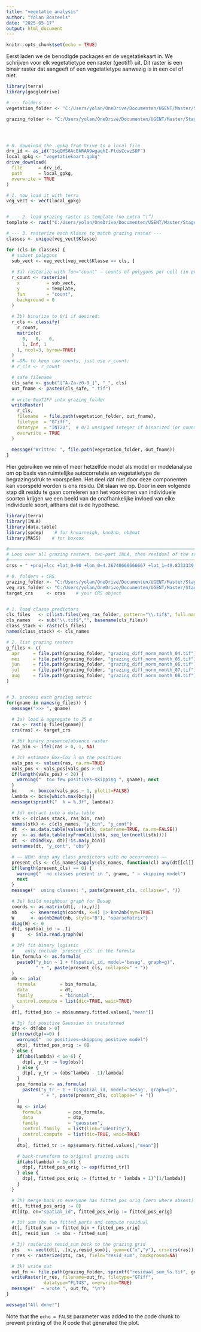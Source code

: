 ```yaml
---
title: "vegetatie_analysis"
author: "Yolan Bosteels"
date: "2025-05-17"
output: html_document
---
```


```r
knitr::opts_chunk$set(echo = TRUE)
```

Eerst laden we de benodigde packages en de vegetatiekaart in. We schrijven voor elk vegetatietype een raster (geotiff) uit. Dit raster is een binair raster dat aangeeft of een vegetatietype aanwezig is in een cel of niet. 

```r

library(terra)
library(googledrive)

# --- folders ---
vegetation_folder <- "C:/Users/yolan/OneDrive/Documenten/UGENT/Master/Stage/R/vegetatieklasses"

grazing_folder <- "C:/Users/yolan/OneDrive/Documenten/UGENT/Master/Stage/hoogtemetrieken"




# 0. download the .gpkg from Drive to a local file
drv_id <- as_id("1sqQMS6AcEkRAA9wgaqhI-FtdsCcwzSDF")
local_gpkg <- "vegetatiekaart.gpkg"
drive_download(
  file      = drv_id,
  path      = local_gpkg,
  overwrite = TRUE
)

# 1. now load it with terra
veg_vect <- vect(local_gpkg)


# --- 2. load grazing raster as template (no extra “)”) ---
template <- rast("C:/Users/yolan/OneDrive/Documenten/UGENT/Master/Stage/hoogtemetrieken/grazing_diff_norm_period_03_09.tif")

# --- 3. rasterize each Klasse to match grazing raster ---
classes <- unique(veg_vect$Klasse)

for (cls in classes) {
  # subset polygons
  sub_vect <- veg_vect[veg_vect$Klasse == cls, ]
  
  # 3a) rasterize with fun="count" → counts of polygons per cell (in principe altijd = 1 want polygonen overlappen niet)
  r_count <- rasterize(
    x          = sub_vect,
    y          = template,
    fun        = "count",
    background = 0
  )
  
  # 3b) binarize to 0/1 if desired:
  r_cls <- classify(
    r_count,
    matrix(c(
      0,   0,   0,
      1, Inf, 1
    ), ncol=3, byrow=TRUE)
  )
  # —OR— to keep raw counts, just use r_count:
  # r_cls <- r_count

  # safe filename
  cls_safe <- gsub("[^A-Za-z0-9_]", "_", cls)
  out_fname <- paste0(cls_safe, ".tif")
  
  # write GeoTIFF into grazing_folder
  writeRaster(
    r_cls,
    filename  = file.path(vegetation_folder, out_fname),
    filetype  = "GTiff",
    datatype  = "INT2U",  # 0/1 unsigned integer if binarized (or counts up to 65535)
    overwrite = TRUE
  )
  
  message("Written: ", file.path(vegetation_folder, out_fname))
}


```

Hier gebruiken we min of meer hetzelfde model als model en modelanalyse om op basis van ruimtelijke autocorrelatie en vegetatietype de begrazingsdruk te voorspellen. Het deel dat niet door deze componenten kan voorspeld worden is ons residu. Dit slaan we op. Door in een volgende stap dit residu te gaan correleren aan het voorkomen van individuele soorten krijgen we een beeld van de onafhankelijke invloed van elke individuele soort, althans dat is de hypothese. 


```r
library(terra)
library(INLA)
library(data.table)
library(spdep)    # for knearneigh, knn2nb, nb2mat
library(MASS)    # for boxcox

#──────────────────────────────────────────────────────────────────────────────
# Loop over all grazing rasters, two‐part INLA, then residual of the sum
#──────────────────────────────────────────────────────────────────────────────
crss = " +proj=lcc +lat_0=90 +lon_0=4.36748666666667 +lat_1=49.8333339 +lat_2=51.1666672333333 +x_0=150000.01256 +y_0=5400088.4378 +ellps=intl +units=m +no_defs  "

# 0. folders + CRS
grazing_folder <- "C:/Users/yolan/OneDrive/Documenten/UGENT/Master/Stage/hoogtemetrieken"
veg_ras_folder <- "C:/Users/yolan/OneDrive/Documenten/UGENT/Master/Stage/R/vegetatieklasses"
target_crs     <- crss    # your CRS object


# 1. load classe predictors
cls_files   <- c(list.files(veg_ras_folder, pattern="\\.tif$", full.names=TRUE))
cls_names   <- sub("\\.tif$","", basename(cls_files))
class_stack <- rast(cls_files)
names(class_stack) <- cls_names

# 2. list grazing rasters
g_files <- c(
  apr     = file.path(grazing_folder, "grazing_diff_norm_month_04.tif"),
  mei     = file.path(grazing_folder, "grazing_diff_norm_month_05.tif"),
  jun     = file.path(grazing_folder, "grazing_diff_norm_month_06.tif"),
  jul     = file.path(grazing_folder, "grazing_diff_norm_month_07.tif"),
  aug     = file.path(grazing_folder, "grazing_diff_norm_month_08.tif")
)


# 3. process each grazing metric
for(gname in names(g_files)) {
  message(">>> ", gname)

  # 3a) load & aggregate to 25 m  
  ras <- rast(g_files[gname])
  crs(ras) <- target_crs

  # 3b) binary presence/absence raster  
  ras_bin <- ifel(ras > 0, 1, NA)  

  # 3c) estimate Box–Cox λ on the positives  
  vals_pos <- values(ras, na.rm=TRUE)
  vals_pos <- vals_pos[vals_pos > 0]
  if(length(vals_pos) < 20) {
    warning("  too few positives—skipping ", gname); next
  }
  bc     <- boxcox(vals_pos ~ 1, plotit=FALSE)
  lambda <- bc$x[which.max(bc$y)]
  message(sprintf("  λ = %.3f", lambda))

  # 3d) extract into a data.table  
  stk <- c(class_stack, ras_bin, ras)
  names(stk) <- c(cls_names, "y_bin", "y_cont")
  dt  <- as.data.table(values(stk, dataframe=TRUE, na.rm=FALSE))
  xy  <- as.data.table(xyFromCell(stk, seq_len(ncell(stk))))
  dt  <- cbind(xy, dt)[!is.na(y_bin)]
  setnames(dt, "y_cont", "obs")

  # —— NEW: drop any class predictors with no occurrences —— 
  present_cls <- cls_names[sapply(cls_names, function(cl) any(dt[[cl]] == 1, na.rm=TRUE))]
  if(length(present_cls) == 0) {
    warning("  no classes present in ", gname, " — skipping model")
    next
  }
  message("  using classes: ", paste(present_cls, collapse=", "))

  # 3e) build neighbour graph for Besag  
  coords <- as.matrix(dt[, .(x,y)])
  nb     <- knearneigh(coords, k=4) |> knn2nb(sym=TRUE)
  W      <- as(nb2mat(nb, style="B"), "sparseMatrix")
  diag(W) <- 0
  dt[, spatial_id := .I]
  g     <- inla.read.graph(W)

  # 3f) fit binary logistic  
  #    only include `present_cls` in the formula
  bin_formula <- as.formula(
    paste0("y_bin ~ 1 + f(spatial_id, model='besag', graph=g)",
           " + ", paste(present_cls, collapse=" + "))
  )
  mb <- inla(
    formula         = bin_formula,
    data            = dt,
    family          = "binomial",
    control.compute = list(dic=TRUE, waic=TRUE)
  )
  dt[, fitted_bin := mb$summary.fitted.values[,"mean"]]

  # 3g) fit positive Gaussian on transformed  
  dtp <- dt[obs > 0]
  if(nrow(dtp)==0) {
    warning("  no positives—skipping positive model")
    dtp[, fitted_pos_orig := 0]
  } else {
    if(abs(lambda) < 1e-6) {
      dtp[, y_tr := log(obs)]
    } else {
      dtp[, y_tr := (obs^lambda - 1)/lambda]
    }
    pos_formula <- as.formula(
      paste0("y_tr ~ 1 + f(spatial_id, model='besag', graph=g)",
             " + ", paste(present_cls, collapse=" + "))
    )
    mp <- inla(
      formula          = pos_formula,
      data             = dtp,
      family           = "gaussian",
      control.family   = list(link="identity"),
      control.compute  = list(dic=TRUE, waic=TRUE)
    )
    dtp[, fitted_tr := mp$summary.fitted.values[,"mean"]]

    # back‐transform to original grazing units
    if(abs(lambda) < 1e-6) {
      dtp[, fitted_pos_orig := exp(fitted_tr)]
    } else {
      dtp[, fitted_pos_orig := (fitted_tr * lambda + 1)^(1/lambda)]
    }
  }

  # 3h) merge back so everyone has fitted_pos_orig (zero where absent)
  dt[, fitted_pos_orig := 0]
  dt[dtp, on="spatial_id", fitted_pos_orig := fitted_pos_orig]

  # 3i) sum the two fitted parts and compute residual  
  dt[, fitted_sum := fitted_bin + fitted_pos_orig]
  dt[, resid_sum  := obs - fitted_sum]

  # 3j) rasterize resid_sum back to the grazing grid  
  pts   <- vect(dt[, .(x,y,resid_sum)], geom=c("x","y"), crs=crs(ras))
  r_res <- rasterize(pts, ras, field="resid_sum", background=NA)

  # 3k) write out  
  out_fn <- file.path(grazing_folder, sprintf("residual_sum_%s.tif", gname))
  writeRaster(r_res, filename=out_fn, filetype="GTiff",
              datatype="FLT4S", overwrite=TRUE)
  message("  → wrote ", out_fn, "\n")
}

message("All done!") 

```

Note that the `echo = FALSE` parameter was added to the code chunk to prevent printing of the R code that generated the plot.
